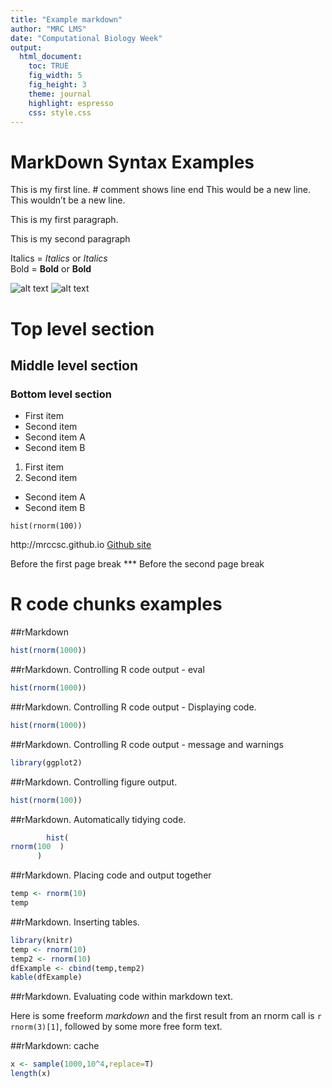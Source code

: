 ```yaml
---
title: "Example markdown"
author: "MRC LMS"
date: "Computational Biology Week"
output:
  html_document:
    toc: TRUE
    fig_width: 5
    fig_height: 3
    theme: journal
    highlight: espresso
    css: style.css
---
```


# MarkDown Syntax Examples

This is my first line.  # comment shows line end
This would be a new line.
This wouldn't be a new line.

This is my first paragraph.

This is my second paragraph

Italics = _Italics_ or *Italics*  
Bold  =  __Bold__ or **Bold**


![alt text](../imgs/Dist.jpg)
![alt text](http://mrccsc.github.io/r_course/imgs/Dist.jpg)

# Top level section
## Middle level section
### Bottom level section

* First item
* Second item
+ Second item A
+ Second item B


1. First item
2. Second item
+ Second item A
+ Second item B


```
hist(rnorm(100))
```



http://mrccsc.github.io
[Github site](http://mrccsc.github.io)


Before the first page break
***
Before the second page break

# R code chunks examples

##rMarkdown


```r
hist(rnorm(1000))
```

##rMarkdown. Controlling R code output - eval


```r
hist(rnorm(1000))
```

##rMarkdown. Controlling R code output - Displaying code.

```r
hist(rnorm(1000))
```

##rMarkdown. Controlling R code output - message and warnings

```r
library(ggplot2)
```

##rMarkdown. Controlling figure output.

```r
hist(rnorm(100))
```

##rMarkdown. Automatically tidying code.

```r
        hist( 
rnorm(100  )
      )
```

##rMarkdown. Placing code and output together

```r
temp <- rnorm(10)
temp
```

##rMarkdown. Inserting tables.

```r
library(knitr)
temp <- rnorm(10)
temp2 <- rnorm(10)
dfExample <- cbind(temp,temp2)
kable(dfExample)
```

##rMarkdown. Evaluating code within markdown text.

Here is some freeform _markdown_ and the first result from an rnorm call is `r rnorm(3)[1]`, followed by some more free form text.

##rMarkdown: cache

```r
x <- sample(1000,10^4,replace=T)
length(x)
```


